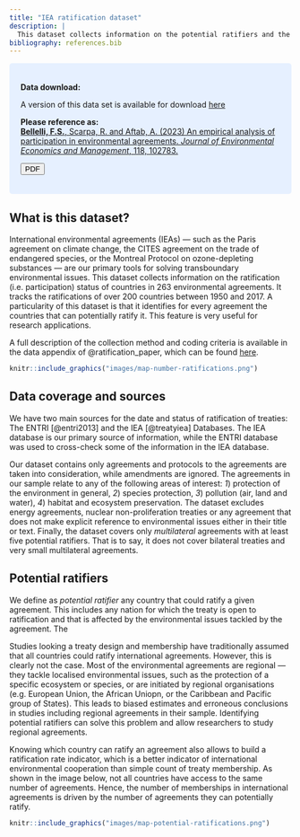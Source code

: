---
title: "IEA ratification dataset"
description: |
  This dataset collects information on the potential ratifiers and the ratification status for 263 international environmental agreements (IEA) 
bibliography: references.bib
---


<style>
div.blue { background-color:#e6f0ff; border-radius: 5px; padding: 20px;}
</style>
<div class = "blue">
**Data download:**

A version of this data set is available for download [here](data files/ratification data.zip)

**Please reference as:** <br>
[**Bellelli, F.S.**, Scarpa, R. and Aftab, A. (2023) An empirical analysis of participation in environmental agreements. *Journal of Environmental Economics and Management*, 118, 102783.](https://www.sciencedirect.com/science/article/abs/pii/S0095069623000013)

<a href="papers/Ratification_paper.pdf"><button>PDF</button></a>
</div>



## What is this dataset? 


International environmental agreements (IEAs) --- such as the Paris agreement on climate change, the CITES agreement on the trade of endangered species, or the Montreal Protocol on ozone-depleting substances --- are our primary tools for solving transboundary environmental issues. This dataset collects information on the ratification (i.e. participation) status of countries in 263 environmental agreements. It tracks the ratifications of over 200 countries between 1950 and 2017. A particularity of this dataset is that it identifies for every agreement the countries that can potentially ratify it. This feature is very useful for  research applications. 

A full description of the collection method and coding criteria is available in the data appendix of @ratification_paper, which can be found [here](papers/ratification paper appendix.zip).



```{r echo=FALSE, layout="l-page", fig.cap="Number of IEA ratifications by 2017"}
knitr::include_graphics("images/map-number-ratifications.png")
```



## Data coverage and sources

We have two main sources for the date and status of ratification of treaties: The ENTRI [@entri2013] and the IEA [@treatyiea] Databases. The IEA database is our primary source of information, while the ENTRI database was used to cross-check some of the information in the IEA database.

Our dataset contains only agreements and protocols to the agreements are taken into consideration, while amendments are ignored. The agreements in our sample relate to any of the following areas of interest: *1*) protection of the environment in general, *2*) species protection, *3*) pollution (air, land and water), *4*) habitat and ecosystem preservation. The dataset excludes energy agreements, nuclear non-proliferation treaties or any agreement that does not make explicit reference to environmental issues either in their title or text. Finally, the dataset covers only *multilateral* agreements with at least five potential ratifiers. That is to say, it does not cover bilateral treaties and very small multilateral agreements.


## Potential ratifiers

We define as *potential ratifier* any country that could ratify a given agreement. This includes any nation for which the treaty is open to ratification and that is affected by the environmental issues tackled by the agreement. The 

Studies looking a treaty design and membership have traditionally assumed that all countries could ratify international agreements. However, this is clearly not the case. Most of the environmental agreements are regional --- they tackle localised environmental issues, such as the protection of a specific ecosystem or species, or are initiated by regional organisations (e.g. European Union, the African Uniopn, or the Caribbean and Pacific group of States). This leads to biased estimates and erroneous conclusions in studies including regional agreements in their sample. Identifying potential ratifiers can solve this problem and allow researchers to study regional agreements.

Knowing which country can ratify an agreement also allows to build a ratification rate indicator, which is a better indicator of international environmental cooperation than simple count of treaty membership. As shown in the image below, not all countries have access to the same number of agreements. Hence, the number of memberships in international agreements is driven by the number of agreements they can potentially ratify.

```{r echo=FALSE, layout="l-page", fig.cap="Number of potential ratifications by country"}
knitr::include_graphics("images/map-potential-ratifications.png")
```



